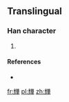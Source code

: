==Translingual==

===Han character===
{{Han char|rn=10|rad=儿|as=16|sn=18|four=|canj=火山廿一十 (FUTMJ)|ids=⿰[[光]][[華]]}}

# {{defn|Han|sort=儿16}}

====References====
* {{Han ref|kx=0125.291|dkj=|dj=|hdz=10275.091|uh=34AF|ud=13487|bh=|bd=}}

[[fr:㒯]]
[[pl:㒯]]
[[zh:㒯]]